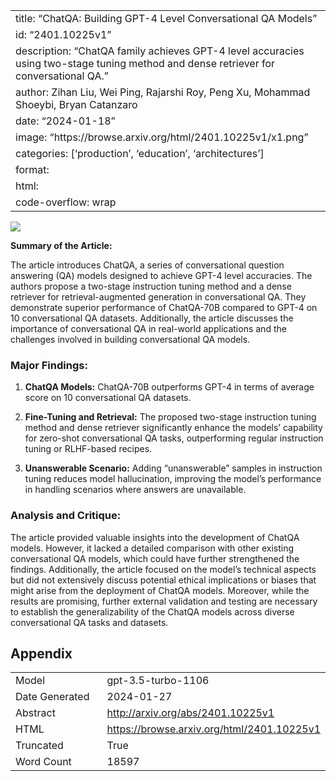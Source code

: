 
---
title: "ChatQA: Building GPT-4 Level Conversational QA Models"
id: "2401.10225v1"
description: "ChatQA family achieves GPT-4 level accuracies using two-stage tuning method and dense retriever for conversational QA."
author: Zihan Liu, Wei Ping, Rajarshi Roy, Peng Xu, Mohammad Shoeybi, Bryan Catanzaro
date: "2024-01-18"
image: "https://browse.arxiv.org/html/2401.10225v1/x1.png"
categories: ['production', 'education', 'architectures']
format:
  html:
    code-overflow: wrap
---

![](https://browse.arxiv.org/html/2401.10225v1/x1.png)

**Summary of the Article:**

The article introduces ChatQA, a series of conversational question answering (QA) models designed to achieve GPT-4 level accuracies. The authors propose a two-stage instruction tuning method and a dense retriever for retrieval-augmented generation in conversational QA. They demonstrate superior performance of ChatQA-70B compared to GPT-4 on 10 conversational QA datasets. Additionally, the article discusses the importance of conversational QA in real-world applications and the challenges involved in building conversational QA models.

### Major Findings:
1. **ChatQA Models:** ChatQA-70B outperforms GPT-4 in terms of average score on 10 conversational QA datasets.
   
2. **Fine-Tuning and Retrieval:** The proposed two-stage instruction tuning method and dense retriever significantly enhance the models' capability for zero-shot conversational QA tasks, outperforming regular instruction tuning or RLHF-based recipes.

3. **Unanswerable Scenario:** Adding "unanswerable" samples in instruction tuning reduces model hallucination, improving the model's performance in handling scenarios where answers are unavailable.

### Analysis and Critique:
The article provided valuable insights into the development of ChatQA models. However, it lacked a detailed comparison with other existing conversational QA models, which could have further strengthened the findings. Additionally, the article focused on the model's technical aspects but did not extensively discuss potential ethical implications or biases that might arise from the deployment of ChatQA models. Moreover, while the results are promising, further external validation and testing are necessary to establish the generalizability of the ChatQA models across diverse conversational QA tasks and datasets.

## Appendix

|          |          |
|----------|----------|
| Model     | gpt-3.5-turbo-1106       |
| Date Generated     | 2024-01-27       |
| Abstract | [http://arxiv.org/abs/2401.10225v1](http://arxiv.org/abs/2401.10225v1)        |
| HTML     | [https://browse.arxiv.org/html/2401.10225v1](https://browse.arxiv.org/html/2401.10225v1)       |
| Truncated       | True       |
| Word Count       | 18597       |